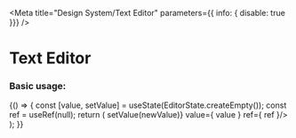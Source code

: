 
<Meta title="Design System/Text Editor" parameters={{ info: { disable: true }}} />

# Text Editor

### Basic usage:

<Preview>
  <Story name="basic">
    {() => {
      const [value, setValue] = useState(EditorState.createEmpty());
      const ref = useRef(null);
      return (
        <TextEditor onChange={(newValue) => setValue(newValue)} value={ value } ref={ ref }/>
      );
    }}
  </Story>
</Preview>